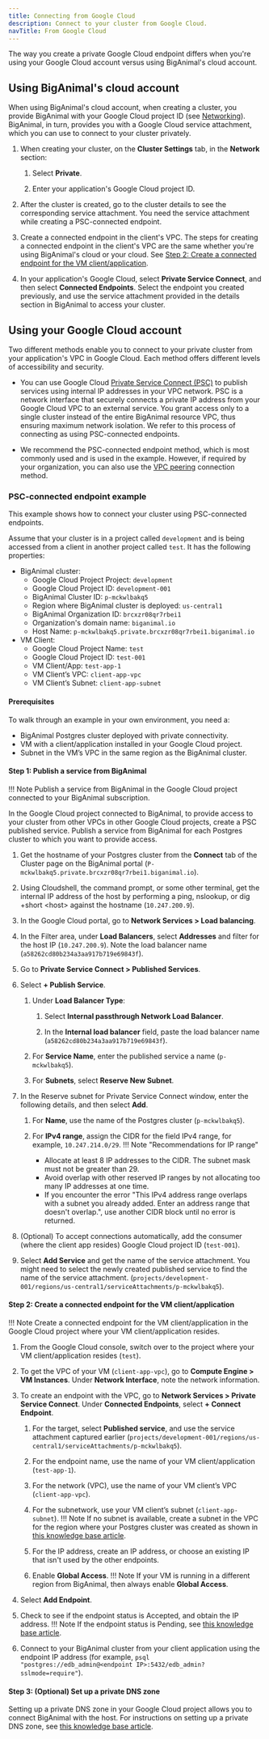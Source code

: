 ```yaml
---
title: Connecting from Google Cloud
description: Connect to your cluster from Google Cloud.
navTitle: From Google Cloud
---
```


The way you create a private Google Cloud endpoint differs when you're using your Google Cloud account versus using BigAnimal's cloud account.

## Using BigAnimal's cloud account
When using BigAnimal's cloud account, when creating a cluster, you provide BigAnimal with your Google Cloud project ID (see [Networking](/biganimal/latest/getting_started/creating_a_cluster/#network-logs--telemetry-section)). BigAnimal, in turn, provides you with a Google Cloud service attachment, which you can use to connect to your cluster privately.

1. When creating your cluster, on the **Cluster Settings** tab, in the **Network** section:
   1. Select **Private**.

   1. Enter your application's Google Cloud project ID.

1. After the cluster is created, go to the cluster details to see the corresponding service attachment. You need the service attachment while creating a PSC-connected endpoint.

1. Create a connected endpoint in the client's VPC. The steps for creating a connected endpoint in the client's VPC are the same whether you're using BigAnimal's cloud or your cloud. See [Step 2: Create a connected endpoint for the VM client/application](#step-2-create-a-connected-endpoint-for-the-vm-clientapplication).

1. In your application's Google Cloud, select **Private Service Connect**, and then select **Connected Endpoints**. Select the endpoint you created previously, and use the service attachment provided in the details section in BigAnimal to access your cluster.

## Using your Google Cloud account

Two different methods enable you to connect to your private cluster from your application's VPC in Google Cloud. Each method offers different levels of accessibility and security. 

- You can use Google Cloud [Private Service Connect (PSC)](https://cloud.google.com/vpc/docs/configure-private-service-connect-producer) to publish services using internal IP addresses in your VPC network. PSC is a network interface that securely connects a private IP address from your Google Cloud VPC to an external service. You grant access only to a single cluster instead of the entire BigAnimal resource VPC, thus ensuring maximum network isolation. We refer to this process of connecting as using PSC-connected endpoints. 

- We recommend the PSC-connected endpoint method, which is most commonly used and is used in the example. However, if required by your organization, you can also use the [VPC peering](vpc_peering) connection method.

### PSC-connected endpoint example
This example shows how to connect your cluster using PSC-connected endpoints. 

Assume that your cluster is in a project called `development` and is being accessed from a client in another project called `test`. It has the following properties:

-  BigAnimal cluster:
   - Google Cloud Project Project: `development`
   - Google Cloud Project ID: `development-001`
   - BigAnimal Cluster ID: `p-mckwlbakq5`
   - Region where BigAnimal cluster is deployed: `us-central1`
   - BigAnimal Organization ID: `brcxzr08qr7rbei1`
   - Organization's domain name: `biganimal.io`
   - Host Name: `p-mckwlbakq5.private.brcxzr08qr7rbei1.biganimal.io`
- VM Client:
   - Google Cloud Project Name: `test`
   - Google Cloud Project ID: `test-001`
   - VM Client/App: `test-app-1`
   - VM Client’s VPC: `client-app-vpc`
   - VM Client’s Subnet: `client-app-subnet`


#### Prerequisites

To walk through an example in your own environment, you need a:

- BigAnimal Postgres cluster deployed with private connectivity.
- VM with a client/application installed in your Google Cloud project.
- Subnet in the VM’s VPC in the same region as the BigAnimal cluster.


#### Step 1: Publish a service from BigAnimal

!!! Note
    Publish a service from BigAnimal in the Google Cloud project connected to your BigAnimal subscription.

In the Google Cloud project connected to BigAnimal, to provide access to your cluster from other VPCs in other Google Cloud projects, create a PSC published service. Publish a service from BigAnimal for each Postgres cluster to which you want to provide access.

1. Get the hostname of your Postgres cluster from the **Connect** tab of the Cluster page on the BigAnimal portal (`P-mckwlbakq5.private.brcxzr08qr7rbei1.biganimal.io`).

1. Using Cloudshell, the command prompt, or some other terminal, get the internal IP address of the host by performing a ping, nslookup, or dig +short &lt;host> against the hostname (`10.247.200.9`).

1. In the Google Cloud portal, go to **Network Services > Load balancing**.

1. In the Filter area, under **Load Balancers**, select **Addresses** and filter for the host IP (`10.247.200.9`). Note the load balancer name (`a58262cd80b234a3aa917b719e69843f`).

1. Go to **Private Service Connect > Published Services**.

1. Select **+ Publish Service**. 
   1. Under **Load Balancer Type**:

      1. Select **Internal passthrough Network Load Balancer**.

      1. In the **Internal load balancer** field, paste the load balancer name (`a58262cd80b234a3aa917b719e69843f`).
   1. For **Service Name**, enter the published service a name (`p-mckwlbakq5`).
   1. For **Subnets**, select **Reserve New Subnet**.

1. In the Reserve subnet for Private Service Connect window, enter the following details, and then select **Add**.
   1. For **Name**, use the name of the Postgres cluster (`p-mckwlbakq5`).

   1. For **IPv4 range**, assign the CIDR for the field IPv4 range, for example, `10.247.214.0/29`.
   !!! Note "Recommendations for IP range"
       - Allocate at least 8 IP addresses to the CIDR. The subnet mask must not be greater than 29.
       - Avoid overlap with other reserved IP ranges by not allocating too many IP addresses at one time.
       - If you encounter the error "This IPv4 address range overlaps with a subnet you already added. Enter an address range that doesn't overlap.", use another CIDR block until no error is returned.

1. (Optional) To accept connections automatically, add the consumer (where the client app resides) Google Cloud project ID (`test-001`).

1. Select **Add Service** and get the name of the service attachment. You might need to select the newly created published service to find the name of the service attachment. (`projects/development-001/regions/us-central1/serviceAttachments/p-mckwlbakq5`).

#### Step 2: Create a connected endpoint for the VM client/application

!!! Note
    Create a connected endpoint for the VM client/application in the Google Cloud project where your VM client/application resides.

1. From the Google Cloud console, switch over to the project where your VM client/application resides (`test`).

1. To get the VPC of your VM (`client-app-vpc`), go to **Compute Engine > VM Instances**. Under **Network Interface**, note the network information.

1. To create an endpoint with the VPC, go to **Network Services > Private Service Connect**. Under **Connected Endpoints**, select **+ Connect Endpoint**. 
   1. For the target, select **Published service**, and use the service attachment captured earlier (`projects/development-001/regions/us-central1/serviceAttachments/p-mckwlbakq5`).
   
   1. For the endpoint name, use the name of your VM client/application (`test-app-1`).
   1. For the network (VPC), use the name of your VM client’s VPC (`client-app-vpc`).
   1. For the subnetwork, use your VM client’s subnet (`client-app-subnet`).
      !!! Note
          If no subnet is available, create a subnet in the VPC for the region where your Postgres cluster was created as shown in [this knowledge base article](https://support.biganimal.com/hc/en-us/articles/20383247227801-GCP-Connect-to-BigAnimal-private-cluster-using-GCP-Private-Service-Connect#h_01H4NMNNSFQXNTX78W08Q3G39K).
    1. For the IP address, create an IP address, or choose an existing IP that isn't used by the other endpoints.
    1. Enable **Global Access**.
       !!! Note
           If your VM is running in a different region from BigAnimal, then always enable **Global Access**.
1. Select **Add Endpoint**.

1. Check to see if the endpoint status is Accepted, and obtain the IP address. 
   !!! Note
       If the endpoint status is Pending, see [this knowledge base article](https://support.biganimal.com/hc/en-us/articles/20383247227801-GCP-Connect-to-BigAnimal-private-cluster-using-GCP-Private-Service-Connect#h_01H4NMPGXCSC9V30WNESV52FAV). 

1. Connect to your BigAnimal cluster from your client application using the endpoint IP address (for example, `psql "postgres://edb_admin@<endpoint IP>:5432/edb_admin?sslmode=require"`).

#### Step 3: (Optional) Set up a private DNS zone

Setting up a private DNS zone in your Google Cloud project allows you to connect BigAnimal with the host. For instructions on setting up a private DNS zone, see [this knowledge base article](https://support.biganimal.com/hc/en-us/articles/20383247227801-GCP-Connect-to-BigAnimal-private-cluster-using-GCP-Private-Service-Connect#h_01H4QMHF1DJGKW5ED2BQ6YCT29).
